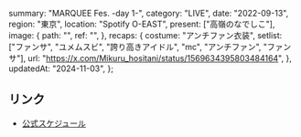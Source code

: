   summary: "MARQUEE Fes. -day 1-",
  category: "LIVE",
  date: "2022-09-13",
  region: "東京",
  location: "Spotify O-EAST",
  present: ["高嶺のなでしこ"],
  image: {
    path: "",
    ref: "",
  },
  recaps: {
    costume: "アンチファン衣装",
    setlist: ["ファンサ", "ユメムスビ", "誇り高きアイドル", "mc", "アンチファン", "ファンサ"],
    url: "https://x.com/Mikuru_hositani/status/1569634395803484164",
  },
  updatedAt: "2024-11-03",
};

## リンク

- [公式スケジュール](https://takanenonadeshiko.jp/?p=368)
